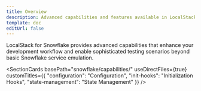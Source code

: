 ```yaml
---
title: Overview
description: Advanced capabilities and features available in LocalStack for Snowflake.
template: doc
editUrl: false
---
```



LocalStack for Snowflake provides advanced capabilities that enhance your development workflow and enable sophisticated testing scenarios beyond basic Snowflake service emulation.

<SectionCards 
  basePath="snowflake/capabilities/" 
  useDirectFiles={true}
  customTitles={{
    "configuration": "Configuration",
    "init-hooks": "Initialization Hooks",
    "state-management": "State Management"
  }}
/>
